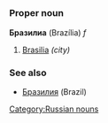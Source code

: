 =={{ru}}==
[[Category:Russian nouns]]
===Proper noun===
'''Бразилиа''' (Brazília) ''f''

#[[Brasilia]] ''(city)''

===See also===
*[[Бразилия]] (Brazil)